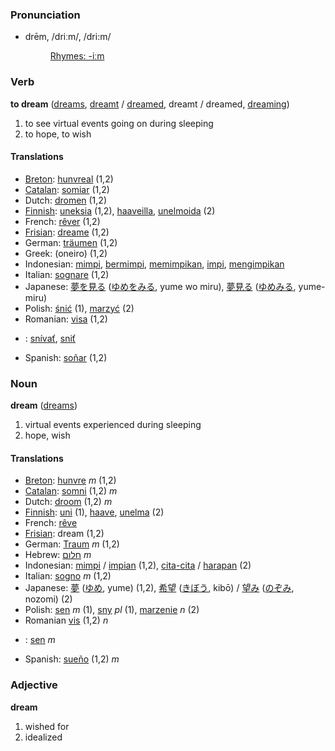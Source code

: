=== Pronunciation ===
*drēm, /driːm/, /dri:m/
*:[[Rhymes:English:-iːm|Rhymes: -iːm]]

=== Verb ===
'''to dream''' ([[dreams]], [[dreamt]] / [[dreamed]], dreamt / dreamed, [[dreaming]])

# to see virtual events going on during sleeping
# to hope, to wish

==== Translations ====
*[[Breton]]: [[hunvreal]] (1,2)
*[[Catalan]]: [[somiar]] (1,2)
*Dutch: [[dromen]] (1,2)
*[[Finnish]]: [[uneksia]] (1,2), [[haaveilla]], [[unelmoida]] (2)
*French: [[rêver]] (1,2)
*[[Frisian]]: [[dreame]] (1,2)
*German: [[träumen]] (1,2)
*Greek: (oneiro) (1,2)
*Indonesian: [[mimpi]], [[mimpi|bermimpi]], [[mimpi|memimpikan]], [[impi]], [[impi|mengimpikan]]
*Italian: [[sognare]] (1,2)
*Japanese: [[夢]]を[[見る]] ([[ゆめ]]を[[みる]], yume wo miru), [[夢見る]] ([[ゆめみる]], yume-miru)
*Polish: [[śnić]] (1), [[marzyć]] (2)
*Romanian: [[visa]] (1,2)
*{{sk}}: [[snívať]], [[sniť]]
*Spanish: [[soñar]] (1,2)

=== Noun ===
'''dream''' ([[dreams]])

# virtual events experienced during sleeping
# hope, wish

==== Translations ====
*[[Breton]]: [[hunvre]] ''m'' (1,2)
*[[Catalan]]: [[somni]] (1,2) ''m''
*Dutch: [[droom]] (1,2) ''m''
*[[Finnish]]: [[uni]] (1), [[haave]], [[unelma]] (2)
*French: [[rêve]]
*[[Frisian]]: dream (1,2)
*German: [[Traum]] ''m'' (1,2)
*Hebrew: [[חלום]] ''m''
*Indonesian: [[mimpi]] / [[impi|impian]] (1,2), [[cita-cita]] / [[harap|harapan]] (2)
*Italian: [[sogno]] ''m'' (1,2)
*Japanese: [[夢]] ([[ゆめ]], yume) (1,2), [[希望]] ([[きぼう]], kibō) / [[望み]] ([[のぞみ]], nozomi) (2)
*Polish: [[sen]] ''m'' (1), [[sny]] ''pl'' (1), [[marzenie]] ''n'' (2)
*Romanian [[vis]] (1,2) ''n''
*{{sk}}: [[sen#Slovak|sen]] ''m''
*Spanish: [[sueño]] (1,2) ''m''

=== Adjective ===
'''dream'''

# wished for
# idealized